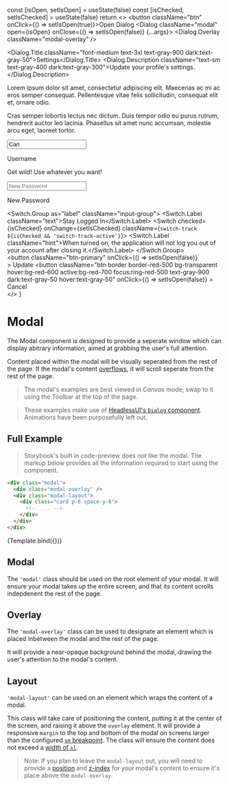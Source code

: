 
  const [isOpen, setIsOpen] = useState(false)
  const [isChecked, setIsChecked] = useState(false)
  return <>
    <button className="btn" onClick={() => setIsOpen(true)}>Open Dialog</button>
    <Dialog className="modal" open={isOpen} onClose={() => setIsOpen(false)} {...args}>
      <Dialog.Overlay className="modal-overlay" />
      <div className="modal-layout">
        <div className="card p-6 space-y-6">
          <div className="space-y-2">
            <Dialog.Title className="font-medium text-3xl text-gray-900 dark:text-gray-50">Settings</Dialog.Title>
            <Dialog.Description className="text-sm text-gray-400 dark:text-gray-300">Update your profile's settings.</Dialog.Description>
          </div>
          <p>
            Lorem ipsum dolor sit amet, consectetur adipiscing elit. Maecenas ac mi ac eros semper consequat. Pellentesque vitae felis sollicitudin, consequat elit et, ornare odio.
          </p>
          <p>
            Cras semper lobortis lectus nec dictum. Duis tempor odio eu purus rutrum, hendrerit auctor leo lacinia. Phasellus sit amet nunc accumsan, molestie arcu eget, laoreet tortor.
          </p>
          <label className="input-floating-group">
            <input className="input-floating peer" placeholder="Username" readOnly type="text" value="Carl" />
            <p className="input-floating-label">Username</p>
            <p className="hint">Get wild! Use whatever you want!</p>
          </label>
          <label className="input-floating-group">
            <input className="input-floating peer" placeholder="New Password" type="password" />
            <p className="input-floating-label">New Password</p>
          </label>
          <Switch.Group as="label" className="input-group">
            <Switch.Label className="text">Stay Logged In</Switch.Label>
            <Switch checked={isChecked} onChange={setIsChecked} className={`switch-track ${isChecked && 'switch-track-active'}`}>
              <span aria-hidden="true" className="switch-thumb" />
            </Switch>
            <Switch.Label className="hint">When turned on, the application will not log you out of your account after closing it.</Switch.Label>
          </Switch.Group>
          <div className="flex flex-row self-end space-x-4">
            <button
              className="btn-primary"
              onClick={() => setIsOpen(false)}  
            >
              Update
            </button>
            <button
              className="btn border border-red-500 bg-transparent hover:bg-red-600 active:bg-red-700 focus:ring-red-500 text-gray-900 dark:text-gray-50 hover:text-gray-50"
              onClick={() => setIsOpen(false)}
            >
              Cancel
            </button>
          </div>
        </div>
      </div>
    </Dialog>
  </>
}

<Meta title="Components/Modal" />

# Modal

The Modal component is designed to provide a seperate window which can display abitrary information, aimed at grabbing the user's full attention.

Content placed within the modal will be visually seperated from the rest of the page.
If the modal's content [overflows](https://developer.mozilla.org/en-US/docs/Web/CSS/overflow), it will scroll seperate from the rest of the page.

> The modal's examples are best viewed in *Canvas* mode; swap to it using the Toolbar at the top of the page.

> These examples make use of [HeadlessUI's `Dialog` component](https://headlessui.dev/react/dialog).
> Animations have been purposefully left out.

## Full Example

> Storybook's built in code-preview does *not* like the modal. The markup below provides all the information required to start using the component.

```html
<div class="modal">
  <div class="modal-overlay" />
  <div class="modal-layout">
    <div class="card p-6 space-y-6">
      <!-- ... -->
    </div>
  </div>
</div>
```

<Story name="Full Example">
  {Template.bind({})}
</Story>

## Modal

The `'modal'` class should be used on the root element of your modal. It will ensure your modal takes up the entire screen, and that its content scrolls indepdenent the rest of the page.

## Overlay

The `'modal-overlay'` class can be used to designate an element which is placed inbetween the modal and the rest of the page.

It will provide a near-opaque background behind the modal, drawing the user's attention to the modal's content.

## Layout

`'modal-layout'` can be used on an element which wraps the content of a modal.

This class will take care of positioning the content, putting it at the center of the screen, and raising it above the `overlay` element.
It will provide a responsive `margin` to the top and bottom of the modal on screens larger than the configured [`sm` breakpoint](https://tailwindcss.com/docs/breakpoints).
The class will ensure the content does not exceed a [width of `xl`](https://tailwindcss.com/docs/width).

> Note: If you plan to leave the `modal-layout` out, you will need to provide a [position](https://developer.mozilla.org/en-US/docs/Web/CSS/position) and [z-index](https://developer.mozilla.org/en-US/docs/Web/CSS/z-index) for your modal's content to ensure it's place above the `modal-overlay`.